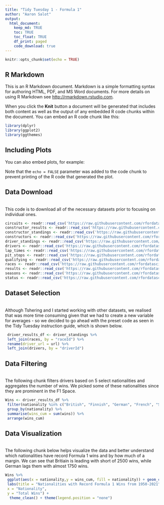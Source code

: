 ```yaml
---
title: "Tidy Tuesday 1 - Formula 1"
author: "Aaron Salot"
output: 
  html_document:
    keep_md: TRUE
    toc: TRUE
    toc_float: TRUE
    df_print: paged
    code_download: true
---
```


```r
knitr::opts_chunk$set(echo = TRUE)
```

## R Markdown

This is an R Markdown document. Markdown is a simple formatting syntax for authoring HTML, PDF, and MS Word documents. For more details on using R Markdown see <http://rmarkdown.rstudio.com>.

When you click the **Knit** button a document will be generated that includes both content as well as the output of any embedded R code chunks within the document. You can embed an R code chunk like this:

```r
library(dplyr)
library(ggplot2)
library(ggthemes)
```

## Including Plots

You can also embed plots, for example:


Note that the `echo = FALSE` parameter was added to the code chunk to prevent printing of the R code that generated the plot.

## Data Download

<br> This code is to download all of the necessary datasets prior to focusing on individual ones. 

```r
circuits <- readr::read_csv('https://raw.githubusercontent.com/rfordatascience/tidytuesday/master/data/2021/2021-09-07/circuits.csv')
constructor_results <- readr::read_csv('https://raw.githubusercontent.com/rfordatascience/tidytuesday/master/data/2021/2021-09-07/constructor_results.csv')
constructor_standings <- readr::read_csv('https://raw.githubusercontent.com/rfordatascience/tidytuesday/master/data/2021/2021-09-07/constructor_standings.csv')
constructors <- readr::read_csv('https://raw.githubusercontent.com/rfordatascience/tidytuesday/master/data/2021/2021-09-07/constructors.csv')
driver_standings <- readr::read_csv('https://raw.githubusercontent.com/rfordatascience/tidytuesday/master/data/2021/2021-09-07/driver_standings.csv')
drivers <- readr::read_csv('https://raw.githubusercontent.com/rfordatascience/tidytuesday/master/data/2021/2021-09-07/drivers.csv')
lap_times <- readr::read_csv('https://raw.githubusercontent.com/rfordatascience/tidytuesday/master/data/2021/2021-09-07/lap_times.csv')
pit_stops <- readr::read_csv('https://raw.githubusercontent.com/rfordatascience/tidytuesday/master/data/2021/2021-09-07/pit_stops.csv')
qualifying <- readr::read_csv('https://raw.githubusercontent.com/rfordatascience/tidytuesday/master/data/2021/2021-09-07/qualifying.csv')
races <- readr::read_csv('https://raw.githubusercontent.com/rfordatascience/tidytuesday/master/data/2021/2021-09-07/races.csv')
results <- readr::read_csv('https://raw.githubusercontent.com/rfordatascience/tidytuesday/master/data/2021/2021-09-07/results.csv')
seasons <- readr::read_csv('https://raw.githubusercontent.com/rfordatascience/tidytuesday/master/data/2021/2021-09-07/seasons.csv')
status <- readr::read_csv('https://raw.githubusercontent.com/rfordatascience/tidytuesday/master/data/2021/2021-09-07/status.csv')
```

## Dataset Selection

<br> Although Tshering and I started working with other datasets, we realised that was more time consuming given that we had to create a new variable for averages - so we decided to go ahead with the preset code as seen in the Tidy Tuesday instruction guide, which is shown below.  

```r
 driver_results_df <- driver_standings %>%
 left_join(races, by = "raceId") %>%
 rename(driver_url = url) %>%
 left_join(drivers, by = "driverId")
```

## Data Filtering

<br> The following chunk filters drivers based on 5 select nationalities and aggregates the number of wins.  We picked some of these nationalities since they are prominent in the F1 Space.


```r
Wins <- driver_results_df %>%
 filter(nationality %in% c("British", "Finnish", "German", "French", "Spanish", "American")) %>%
 group_by(nationality) %>%
 summarise(wins_cum = sum(wins)) %>%
 arrange(wins_cum)
```


## Data Visualization

<br> The following chunk below helps visualize the data and better understand which nationalities have record Formula 1 wins and by how much of a margin. We can see that Britiain is leading with short of 2500 wins, while German lags them with almost 1750 wins. 


```r
Wins %>%
 ggplot(aes(x = nationality,y = wins_cum, fill = nationality)) + geom_col() +
 labs(title = "Nationalities with Record Formula 1 Wins from 1950-2021",
 x = "Nationality",
 y = "Total Wins") +
  theme_clean() + theme(legend.position = "none")

```

